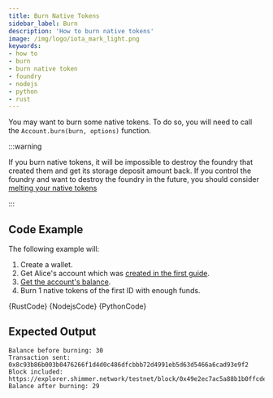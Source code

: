 ```yaml
---
title: Burn Native Tokens
sidebar_label: Burn
description: 'How to burn native tokens'
image: /img/logo/iota_mark_light.png
keywords:
- how to
- burn
- burn native token
- foundry
- nodejs
- python
- rust
---
```



You may want to burn some native tokens. To do so, you will need to call the
`Account.burn(burn, options)` function.

:::warning

If you burn native tokens, it will be impossible to destroy the foundry that created them and get its storage deposit amount back. If you control the foundry and want to destroy
the foundry in the future, you should consider [melting your native tokens](decrease_supply.mdx)

:::

## Code Example

The following example will:

1. Create a wallet.
2. Get Alice's account which was [created in the first guide](../accounts_and_addresses/create_account.mdx).
3. [Get the account's balance](../accounts_and_addresses/check_balance.mdx).
4. Burn 1 native tokens of the first ID with enough funds.


<Tabs groupId="language">
    <TabItem value="rust" label="Rust">
        <CodeBlock className="language-rust">
            {RustCode}
        </CodeBlock>
    </TabItem>
    <TabItem value="nodejs" label="Nodejs">
        <CodeBlock className="language-typescript">
            {NodejsCode}
        </CodeBlock>
    </TabItem>
    <TabItem value="python" label="Python">
        <CodeBlock className="language-python">
            {PythonCode}
        </CodeBlock>
    </TabItem>
</Tabs>

## Expected Output

```plaintext
Balance before burning: 30
Transaction sent: 0x8c93b86b003b0476266f1d4d0c486dfcbbb72d4991eb5d63d5466a6cad93e9f2
Block included: https://explorer.shimmer.network/testnet/block/0x49e2ec7ac5a88b1b0ffcde20bff437b53ef74f38368c28af402435f45dd5b138
Balance after burning: 29
```
